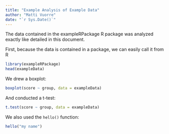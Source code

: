 ```yaml
---
title: "Example Analysis of Example Data"
author: "Matti Vuorre"
date: "`r Sys.Date()`"
---
```


The data contained in the exampleRPackage R package was analyzed exactly like detailed in this document.

First, because the data is contained in a package, we can easily call it from R

```r
library(exampleRPackage)
head(exampleData)
```

We drew a boxplot:

```r
boxplot(score ~ group, data = exampleData)
```

And conducted a t-test:

```r
t.test(score ~ group, data = exampleData)
```

We also used the `hello()` function:

```r
hello("my name")
```
